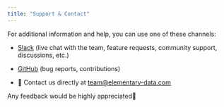 ```yaml
---
title: "Support & Contact"
---
```


For additional information and help, you can use one of these channels:

- [Slack](https://join.slack.com/t/elementary-community/shared_invite/zt-uehfrq2f-zXeVTtXrjYRbdE_V6xq4Rg) (live chat with the team, feature requests, community support, discussions, etc.)

- [GitHub](https://github.com/elementary-data/elementary-lineage) (bug reports, contributions)

- 📧 Contact us directly at team@elementary-data.com

Any feedback would be highly appreciated🤗
